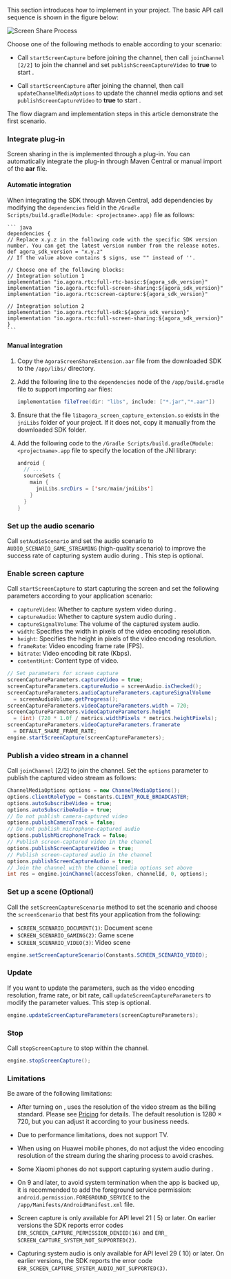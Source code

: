 <PlatformWrapper platform="android">

This section introduces how to implement <Vg k="SCR_SHR" /> in your project. The basic API call sequence is shown in the figure below:

![Screen Share Process](/images/video-sdk/screen-sharing-android-ios.svg)

Choose one of the following methods to enable <Vg k="SCR_SHR" /> according to your scenario:

- Call `startScreenCapture` before joining the channel, then call `joinChannel [2/2]` to join the channel and set `publishScreenCaptureVideo` to **true** to start <Vg k="SCR_SHR" />.

- Call `startScreenCapture` after joining the channel, then call `updateChannelMediaOptions` to update the channel media options and set `publishScreenCaptureVideo` to **true** to start <Vg k="SCR_SHR" />.

The flow diagram and implementation steps in this article demonstrate the first scenario.

### Integrate <Vg k="SCR_SHR" /> plug-in

Screen sharing in the <Vg k="COMPANY" /> <Vg k="VSDK" /> is implemented through a plug-in. You can automatically integrate the plug-in through Maven Central or manual import of the **aar** file.

#### Automatic integration

When integrating the SDK through Maven Central, add dependencies by modifying the `dependencies` field in the `/Gradle Scripts/build.gradle(Module: <projectname>.app)` file as follows:

    ``` java
    dependencies {
    // Replace x.y.z in the following code with the specific SDK version number. You can get the latest version number from the release notes.
    def agora_sdk_version = "x.y.z"
    // If the value above contains $ signs, use "" instead of ''.

    // Choose one of the following blocks:
    // Integration solution 1
    implementation "io.agora.rtc:full-rtc-basic:${agora_sdk_version}"
    implementation "io.agora.rtc:full-screen-sharing:${agora_sdk_version}"
    implementation "io.agora.rtc:screen-capture:${agora_sdk_version}"

    // Integration solution 2
    implementation "io.agora.rtc:full-sdk:${agora_sdk_version}"
    implementation "io.agora.rtc:full-screen-sharing:${agora_sdk_version}"
    }
    ```

#### Manual integration

1. Copy the `AgoraScreenShareExtension.aar` file from the downloaded SDK to the `/app/libs/` directory.

1. Add the following line to the `dependencies` node of the `/app/build.gradle` file to support importing `aar` files:

    ``` java
    implementation fileTree(dir: "libs", include: ["*.jar","*.aar"])
    ```

1. Ensure that the file `libagora_screen_capture_extension.so` exists in the `jniLibs` folder of your project. If it does not, copy it manually from the downloaded SDK folder.

1. Add the following code to the `/Gradle Scripts/build.gradle(Module: <projectname>.app` file to specify the location of the JNI library:

    ``` java
    android {
      // ...
      sourceSets {
        main {
          jniLibs.srcDirs = ['src/main/jniLibs']
        }
      }
    }
    ```

### Set up the audio scenario

Call `setAudioScenario` and set the audio scenario to `AUDIO_SCENARIO_GAME_STREAMING` (high-quality scenario) to improve the success rate of capturing system audio during <Vg k="SCR_SHR" />. This step is optional.

### Enable screen capture

Call `startScreenCapture` to start capturing the screen and set the following parameters according to your application scenario:

- `captureVideo`: Whether to capture system video during <Vg k="SCR_SHR" />.
- `captureAudio`: Whether to capture system audio during <Vg k="SCR_SHR" />.
- `captureSignalVolume`: The volume of the captured system audio.
- `width`: Specifies the width in pixels of the video encoding resolution.
- `height`: Specifies the height in pixels of the video encoding resolution.
- `frameRate`: Video encoding frame rate (FPS).
- `bitrate`: Video encoding bit rate (Kbps).
- `contentHint`: Content type of <Vg k="SCR_SHR" /> video.

``` java
// Set parameters for screen capture
screenCaptureParameters.captureVideo = true;
screenCaptureParameters.captureAudio = screenAudio.isChecked();
screenCaptureParameters.audioCaptureParameters.captureSignalVolume 
  = screenAudioVolume.getProgress();
screenCaptureParameters.videoCaptureParameters.width = 720;
screenCaptureParameters.videoCaptureParameters.height 
  = (int) (720 * 1.0f / metrics.widthPixels * metrics.heightPixels);
screenCaptureParameters.videoCaptureParameters.framerate 
  = DEFAULT_SHARE_FRAME_RATE;
engine.startScreenCapture(screenCaptureParameters);
```

### Publish a <Vg k="SCR_SHR" /> video stream in a channel

Call `joinChannel` [2/2] to join the channel. Set the `options` parameter to publish the captured <Vg k="SCR_SHR" /> video stream as follows:

  ``` java
  ChannelMediaOptions options = new ChannelMediaOptions();
  options.clientRoleType = Constants.CLIENT_ROLE_BROADCASTER;
  options.autoSubscribeVideo = true;
  options.autoSubscribeAudio = true;
  // Do not publish camera-captured video
  options.publishCameraTrack = false;
  // Do not publish microphone-captured audio
  options.publishMicrophoneTrack = false;
  // Publish screen-captured video in the channel
  options.publishScreenCaptureVideo = true;
  // Publish screen-captured audio in the channel
  options.publishScreenCaptureAudio = true;
  // Join the channel with the channel media options set above
  int res = engine.joinChannel(accessToken, channelId, 0, options);
  ```

### Set up a <Vg k="SCR_SHR" /> scene (Optional)

Call the `setScreenCaptureScenario` method to set the <Vg k="SCR_SHR" /> scenario and choose the `screenScenario` that best fits your application from the following:

- `SCREEN_SCENARIO_DOCUMENT(1)`: Document scene
- `SCREEN_SCENARIO_GAMING(2)`: Game scene
- `SCREEN_SCENARIO_VIDEO(3)`: Video scene

``` java
engine.setScreenCaptureScenario(Constants.SCREEN_SCENARIO_VIDEO);
```

### Update <Vg k="SCR_SHR" />

If you want to update the <Vg k="SCR_SHR" /> parameters, such as the video encoding resolution, frame rate, or bit rate, call `updateScreenCaptureParameters` to modify the parameter values. This step is optional.

``` java
engine.updateScreenCaptureParameters(screenCaptureParameters);
```

### Stop <Vg k="SCR_SHR" />

Call `stopScreenCapture` to stop <Vg k="SCR_SHR" /> within the channel.

``` java
engine.stopScreenCapture();
```

### Limitations

Be aware of the following limitations:

- After turning on <Vg k="SCR_SHR" />, <Vg k="COMPANY" /> uses the resolution of the <Vg k="SCR_SHR" /> video stream as the billing standard. Please see [Pricing](../overview/pricing) for details. The default resolution is 1280 × 720, but you can adjust it according to your business needs.

- Due to <Vpl k="NAME" /> performance limitations, <Vg k="SCR_SHR" /> does not support <Vpl k="NAME" /> TV.

- When using <Vg k="SCR_SHR" /> on Huawei mobile phones, do not adjust the video encoding resolution of the <Vg k="SCR_SHR" /> stream during the sharing process to avoid crashes.

- Some Xiaomi phones do not support capturing system audio during <Vg k="SCR_SHR" />.

- On <Vpl k="NAME" /> 9 and later, to avoid system termination when the app is backed up, it is recommended to add the foreground service permission: `android.permission.FOREGROUND_SERVICE` to the `/app/Manifests/AndroidManifest.xml` file.

- Screen capture is only available for <Vpl k="NAME" /> API level 21 (<Vpl k="NAME" /> 5) or later. On earlier versions the SDK reports error codes `ERR_SCREEN_CAPTURE_PERMISSION_DENIED(16)` and `ERR_ SCREEN_CAPTURE_SYSTEM_NOT_SUPPORTED(2)`.

- Capturing system audio is only available for <Vpl k="NAME" /> API level 29 (<Vpl k="NAME" /> 10) or later. On earlier versions, the SDK reports the error code `ERR_SCREEN_CAPTURE_SYSTEM_AUDIO_NOT_SUPPORTED(3)`.

</PlatformWrapper>